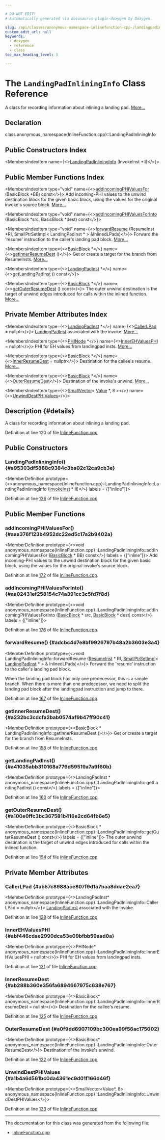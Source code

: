 ```yaml
---

# DO NOT EDIT!
# Automatically generated via docusaurus-plugin-doxygen by Doxygen.

slug: /api/classes/anonymous-namespace-inlinefunction-cpp-/landingpadinlininginfo
custom_edit_url: null
keywords:
  - doxygen
  - reference
  - class
toc_max_heading_level: 3

---
```





# The `LandingPadInliningInfo` Class Reference

<DoxygenPage pluginConfig={pluginConfig}>

A class for recording information about inlining a landing pad. <a href="#details">More...</a>

## Declaration

<CodeBlock>class anonymous_namespace{InlineFunction.cpp}::LandingPadInliningInfo</CodeBlock>

## Public Constructors Index

<MembersIndex>

<MembersIndexItem
  name={<><a href="#a95303df5888c9384c3ba02c12ca9cb3e">LandingPadInliningInfo</a> (InvokeInst &#42;II)</>}>
</MembersIndexItem>

</MembersIndex>

## Public Member Functions Index

<MembersIndex>

<MembersIndexItem
  type="void"
  name={<><a href="#aaa376f123b4952dc22ed5c17a2b9402a">addIncomingPHIValuesFor</a> (BasicBlock &#42;BB) const</>}>
Add incoming-PHI values to the unwind destination block for the given basic block, using the values for the original invoke&#39;s source block. <a href="#aaa376f123b4952dc22ed5c17a2b9402a">More...</a>
</MembersIndexItem>

<MembersIndexItem
  type="void"
  name={<><a href="#aa02431ef258154c74a391cc3c5fd7f8d">addIncomingPHIValuesForInto</a> (BasicBlock &#42;src, BasicBlock &#42;dest) const</>}>
</MembersIndexItem>

<MembersIndexItem
  type="void"
  name={<><a href="#adcbc4d7e8bf9926797b48a2b3603e3a4">forwardResume</a> (ResumeInst &#42;RI, SmallPtrSetImpl&lt; LandingPadInst &#42; &gt; &amp;InlinedLPads)</>}>
Forward the &#39;resume&#39; instruction to the caller&#39;s landing pad block. <a href="#adcbc4d7e8bf9926797b48a2b3603e3a4">More...</a>
</MembersIndexItem>

<MembersIndexItem
  type={<><a href="/docs/api/classes/llvm/basicblock">BasicBlock</a> &#42;</>}
  name={<><a href="#a232bc3cdcfa2bab0574af9b47ff90c41">getInnerResumeDest</a> ()</>}>
Get or create a target for the branch from ResumeInsts. <a href="#a232bc3cdcfa2bab0574af9b47ff90c41">More...</a>
</MembersIndexItem>

<MembersIndexItem
  type={<><a href="/docs/api/classes/llvm/landingpadinst">LandingPadInst</a> &#42;</>}
  name={<><a href="#a41035abb310168a776d59519a7a9f60b">getLandingPadInst</a> () const</>}>
</MembersIndexItem>

<MembersIndexItem
  type={<><a href="/docs/api/classes/llvm/basicblock">BasicBlock</a> &#42;</>}
  name={<><a href="#a100e0ffc3bc367581b416e2cd64fb6e5">getOuterResumeDest</a> () const</>}>
The outer unwind destination is the target of unwind edges introduced for calls within the inlined function. <a href="#a100e0ffc3bc367581b416e2cd64fb6e5">More...</a>
</MembersIndexItem>

</MembersIndex>

## Private Member Attributes Index

<MembersIndex>

<MembersIndexItem
  type={<><a href="/docs/api/classes/llvm/landingpadinst">LandingPadInst</a> &#42;</>}
  name={<><a href="#ab57c8988ace807f9d1a7baa8ddae2ea7">CallerLPad</a> = nullptr</>}>
<a href="/docs/api/classes/llvm/landingpadinst">LandingPadInst</a> associated with the invoke. <a href="#ab57c8988ace807f9d1a7baa8ddae2ea7">More...</a>
</MembersIndexItem>

<MembersIndexItem
  type={<><a href="/docs/api/classes/llvm/phinode">PHINode</a> &#42;</>}
  name={<><a href="#abf446cdae2990dca53e09bfbb59aad0a">InnerEHValuesPHI</a> = nullptr</>}>
PHI for EH values from landingpad insts. <a href="#abf446cdae2990dca53e09bfbb59aad0a">More...</a>
</MembersIndexItem>

<MembersIndexItem
  type={<><a href="/docs/api/classes/llvm/basicblock">BasicBlock</a> &#42;</>}
  name={<><a href="#ab288b360e356fa6894667975c638e767">InnerResumeDest</a> = nullptr</>}>
Destination for the callee&#39;s resume. <a href="#ab288b360e356fa6894667975c638e767">More...</a>
</MembersIndexItem>

<MembersIndexItem
  type={<><a href="/docs/api/classes/llvm/basicblock">BasicBlock</a> &#42;</>}
  name={<><a href="#a0f9dd6907109bc300ea99f56ac175002">OuterResumeDest</a></>}>
Destination of the invoke&#39;s unwind. <a href="#a0f9dd6907109bc300ea99f56ac175002">More...</a>
</MembersIndexItem>

<MembersIndexItem
  type={<><a href="/docs/api/classes/llvm/smallvector">SmallVector</a>&lt; <a href="/docs/api/classes/llvm/value">Value</a> &#42;, 8 &gt;</>}
  name={<><a href="#a1b4a6d561bc0da4361ec9d01f166d46f">UnwindDestPHIValues</a></>}>
</MembersIndexItem>

</MembersIndex>

## Description {#details}

A class for recording information about inlining a landing pad.

Definition at line 120 of file <a href="/docs/api/files/lib/lib/transforms/lib/transforms/utils/inlinefunction-cpp">InlineFunction.cpp</a>.

<SectionDefinition>

## Public Constructors

### LandingPadInliningInfo() {#a95303df5888c9384c3ba02c12ca9cb3e}

<MemberDefinition
  prototype={<>anonymous&#95;namespace&#123;InlineFunction.cpp&#125;::LandingPadInliningInfo::LandingPadInliningInfo (<a href="/docs/api/classes/llvm/invokeinst">InvokeInst</a> &#42; II)</>}
  labels = {["inline"]}>

Definition at line <a href="/docs/api/files/lib/lib/transforms/lib/transforms/utils/inlinefunction-cpp/#l00136">136</a> of file <a href="/docs/api/files/lib/lib/transforms/lib/transforms/utils/inlinefunction-cpp">InlineFunction.cpp</a>.
</MemberDefinition>

</SectionDefinition>

<SectionDefinition>

## Public Member Functions

### addIncomingPHIValuesFor() {#aaa376f123b4952dc22ed5c17a2b9402a}

<MemberDefinition
  prototype={<>void anonymous&#95;namespace&#123;InlineFunction.cpp&#125;::LandingPadInliningInfo::addIncomingPHIValuesFor (<a href="/docs/api/classes/llvm/basicblock">BasicBlock</a> &#42; BB) const</>}
  labels = {["inline"]}>
Add incoming-PHI values to the unwind destination block for the given basic block, using the values for the original invoke&#39;s source block.

Definition at line <a href="/docs/api/files/lib/lib/transforms/lib/transforms/utils/inlinefunction-cpp/#l00172">172</a> of file <a href="/docs/api/files/lib/lib/transforms/lib/transforms/utils/inlinefunction-cpp">InlineFunction.cpp</a>.
</MemberDefinition>

### addIncomingPHIValuesForInto() {#aa02431ef258154c74a391cc3c5fd7f8d}

<MemberDefinition
  prototype={<>void anonymous&#95;namespace&#123;InlineFunction.cpp&#125;::LandingPadInliningInfo::addIncomingPHIValuesForInto (<a href="/docs/api/classes/llvm/basicblock">BasicBlock</a> &#42; src, <a href="/docs/api/classes/llvm/basicblock">BasicBlock</a> &#42; dest) const</>}
  labels = {["inline"]}>

Definition at line <a href="/docs/api/files/lib/lib/transforms/lib/transforms/utils/inlinefunction-cpp/#l00176">176</a> of file <a href="/docs/api/files/lib/lib/transforms/lib/transforms/utils/inlinefunction-cpp">InlineFunction.cpp</a>.
</MemberDefinition>

### forwardResume() {#adcbc4d7e8bf9926797b48a2b3603e3a4}

<MemberDefinition
  prototype={<>void LandingPadInliningInfo::forwardResume (<a href="/docs/api/classes/llvm/resumeinst">ResumeInst</a> &#42; RI, <a href="/docs/api/classes/llvm/smallptrsetimpl">SmallPtrSetImpl</a>&lt; <a href="/docs/api/classes/llvm/landingpadinst">LandingPadInst</a> &#42; &gt; &amp; InlinedLPads)</>}>
Forward the &#39;resume&#39; instruction to the caller&#39;s landing pad block.

When the landing pad block has only one predecessor, this is a simple branch. When there is more than one predecessor, we need to split the landing pad block after the landingpad instruction and jump to there.

Definition at line <a href="/docs/api/files/lib/lib/transforms/lib/transforms/utils/inlinefunction-cpp/#l00167">167</a> of file <a href="/docs/api/files/lib/lib/transforms/lib/transforms/utils/inlinefunction-cpp">InlineFunction.cpp</a>.
</MemberDefinition>

### getInnerResumeDest() {#a232bc3cdcfa2bab0574af9b47ff90c41}

<MemberDefinition
  prototype={<>BasicBlock &#42; LandingPadInliningInfo::getInnerResumeDest ()</>}>
Get or create a target for the branch from ResumeInsts.

Definition at line <a href="/docs/api/files/lib/lib/transforms/lib/transforms/utils/inlinefunction-cpp/#l00158">158</a> of file <a href="/docs/api/files/lib/lib/transforms/lib/transforms/utils/inlinefunction-cpp">InlineFunction.cpp</a>.
</MemberDefinition>

### getLandingPadInst() {#a41035abb310168a776d59519a7a9f60b}

<MemberDefinition
  prototype={<>LandingPadInst &#42; anonymous&#95;namespace&#123;InlineFunction.cpp&#125;::LandingPadInliningInfo::getLandingPadInst () const</>}
  labels = {["inline"]}>

Definition at line <a href="/docs/api/files/lib/lib/transforms/lib/transforms/utils/inlinefunction-cpp/#l00160">160</a> of file <a href="/docs/api/files/lib/lib/transforms/lib/transforms/utils/inlinefunction-cpp">InlineFunction.cpp</a>.
</MemberDefinition>

### getOuterResumeDest() {#a100e0ffc3bc367581b416e2cd64fb6e5}

<MemberDefinition
  prototype={<>BasicBlock &#42; anonymous&#95;namespace&#123;InlineFunction.cpp&#125;::LandingPadInliningInfo::getOuterResumeDest () const</>}
  labels = {["inline"]}>
The outer unwind destination is the target of unwind edges introduced for calls within the inlined function.

Definition at line <a href="/docs/api/files/lib/lib/transforms/lib/transforms/utils/inlinefunction-cpp/#l00154">154</a> of file <a href="/docs/api/files/lib/lib/transforms/lib/transforms/utils/inlinefunction-cpp">InlineFunction.cpp</a>.
</MemberDefinition>

</SectionDefinition>

<SectionDefinition>

## Private Member Attributes

### CallerLPad {#ab57c8988ace807f9d1a7baa8ddae2ea7}

<MemberDefinition
  prototype={<>LandingPadInst&#42; anonymous&#95;namespace&#123;InlineFunction.cpp&#125;::LandingPadInliningInfo::CallerLPad = nullptr</>}>
<a href="/docs/api/classes/llvm/landingpadinst">LandingPadInst</a> associated with the invoke.

Definition at line <a href="/docs/api/files/lib/lib/transforms/lib/transforms/utils/inlinefunction-cpp/#l00128">128</a> of file <a href="/docs/api/files/lib/lib/transforms/lib/transforms/utils/inlinefunction-cpp">InlineFunction.cpp</a>.
</MemberDefinition>

### InnerEHValuesPHI {#abf446cdae2990dca53e09bfbb59aad0a}

<MemberDefinition
  prototype={<>PHINode&#42; anonymous&#95;namespace&#123;InlineFunction.cpp&#125;::LandingPadInliningInfo::InnerEHValuesPHI = nullptr</>}>
PHI for EH values from landingpad insts.

Definition at line <a href="/docs/api/files/lib/lib/transforms/lib/transforms/utils/inlinefunction-cpp/#l00131">131</a> of file <a href="/docs/api/files/lib/lib/transforms/lib/transforms/utils/inlinefunction-cpp">InlineFunction.cpp</a>.
</MemberDefinition>

### InnerResumeDest {#ab288b360e356fa6894667975c638e767}

<MemberDefinition
  prototype={<>BasicBlock&#42; anonymous&#95;namespace&#123;InlineFunction.cpp&#125;::LandingPadInliningInfo::InnerResumeDest = nullptr</>}>
Destination for the callee&#39;s resume.

Definition at line <a href="/docs/api/files/lib/lib/transforms/lib/transforms/utils/inlinefunction-cpp/#l00125">125</a> of file <a href="/docs/api/files/lib/lib/transforms/lib/transforms/utils/inlinefunction-cpp">InlineFunction.cpp</a>.
</MemberDefinition>

### OuterResumeDest {#a0f9dd6907109bc300ea99f56ac175002}

<MemberDefinition
  prototype={<>BasicBlock&#42; anonymous&#95;namespace&#123;InlineFunction.cpp&#125;::LandingPadInliningInfo::OuterResumeDest</>}>
Destination of the invoke&#39;s unwind.

Definition at line <a href="/docs/api/files/lib/lib/transforms/lib/transforms/utils/inlinefunction-cpp/#l00122">122</a> of file <a href="/docs/api/files/lib/lib/transforms/lib/transforms/utils/inlinefunction-cpp">InlineFunction.cpp</a>.
</MemberDefinition>

### UnwindDestPHIValues {#a1b4a6d561bc0da4361ec9d01f166d46f}

<MemberDefinition
  prototype={<>SmallVector&lt;Value&#42;, 8&gt; anonymous&#95;namespace&#123;InlineFunction.cpp&#125;::LandingPadInliningInfo::UnwindDestPHIValues</>}>

Definition at line <a href="/docs/api/files/lib/lib/transforms/lib/transforms/utils/inlinefunction-cpp/#l00133">133</a> of file <a href="/docs/api/files/lib/lib/transforms/lib/transforms/utils/inlinefunction-cpp">InlineFunction.cpp</a>.
</MemberDefinition>

</SectionDefinition>

<hr/>

The documentation for this class was generated from the following file:

<ul>
<li><a href="/docs/api/files/lib/lib/transforms/lib/transforms/utils/inlinefunction-cpp">InlineFunction.cpp</a></li>
</ul>

</DoxygenPage>
